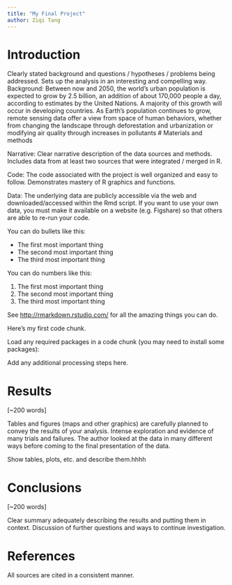 ```yaml
---
title: "My Final Project"
author: Ziqi Tang
---
```


# Introduction

Clearly stated background and questions / hypotheses / problems being addressed. Sets up the analysis in an interesting and compelling way.
Background:
Between now and 2050, the world’s urban population is expected to grow by 2.5 billion, an addition of about 170,000 people a day, according to estimates by the United Nations. A majority of this growth will occur in developing countries. As Earth’s population continues to grow, remote sensing data offer a view from space of human behaviors, whether from changing the landscape through deforestation and urbanization or modifying air quality through increases in pollutants
# Materials and methods

Narrative: Clear narrative description of the data sources and methods. Includes data from at least two sources that were integrated / merged in R.

Code: The code associated with the project is well organized and easy to follow. Demonstrates mastery of R graphics and functions.

Data: The underlying data are publicly accessible via the web and downloaded/accessed within the Rmd script. If you want to use your own data, you must make it available on a website (e.g. Figshare) so that others are able to re-run your code.

You can do bullets like this:

* The first most important thing
* The second most important thing
* The third most important thing

You can do numbers like this:

1. The first most important thing
2. The second most important thing
3. The third most important thing

See [http://rmarkdown.rstudio.com/](http://rmarkdown.rstudio.com/) for all the amazing things you can do.


Here's my first code chunk.


Load any required packages in a code chunk (you may need to install some packages):





Add any additional processing steps here.

# Results

[~200 words]

Tables and figures (maps and other graphics) are carefully planned to convey the results of your analysis. Intense exploration and evidence of many trials and failures. The author looked at the data in many different ways before coming to the final presentation of the data.

Show tables, plots, etc. and describe them.hhhh

# Conclusions

[~200 words]

Clear summary adequately describing the results and putting them in context. Discussion of further questions and ways to continue investigation.

# References

All sources are cited in a consistent manner.
